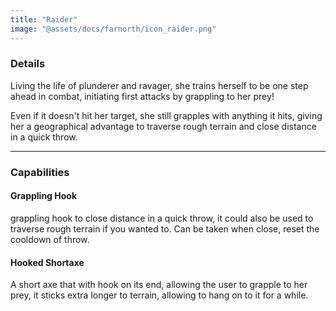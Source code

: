```yaml
---
title: "Raider"
image: "@assets/docs/farnorth/icon_raider.png"
---
```


### Details

Living the life of plunderer and ravager, she trains herself to be one step ahead in combat, initiating first attacks by grappling to her prey!

Even if it doesn't hit her target, she still grapples with anything it hits, giving her a geographical advantage to traverse rough terrain and close distance in a quick throw.

---

### Capabilities

<Tabs client:load>

<Tab name="Main Attack">

#### Grappling Hook

grappling hook to close distance in a quick throw, it could also be used to traverse rough terrain if you wanted to. Can be taken when close, reset the cooldown of throw.

#### Hooked Shortaxe

A short axe that with hook on its end, allowing the user to grapple to her prey, it sticks extra longer to terrain, allowing to hang on to it for a while.

</Tab>

</Tabs>
